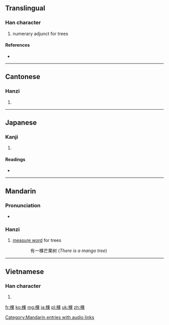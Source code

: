==Translingual==

===Han character===
{{Han char|rn=75|rad=木|as=08|sn=12|four=4699<sub>4</sub>|canj=木田木 (DWD)}}

# numerary adjunct for trees

====References====
* {{Han ref|kx=0534.200|dkj=14983|dj=0922.150|hdz=21232.010|uh=68F5|ud=26869|bh=B4CA|bd=46282}}

----

==Cantonese==

===Hanzi===
{{yue-hanzi|jyut=|y=fo2, po1}}

# {{defn|lang=yue|sort=木08}}

----

==Japanese==

===Kanji===
{{ja-kanji|grade=|rs=木08}}

# {{defn|lang=ja|sort=木08}}

====Readings====
* {{ja-readings|on=[[かん]] (kan), [[か]] (ka)|kun=[[きぎれ]] (kigire)}}

----

==Mandarin==

===Pronunciation===
* {{audio|zh-kē.ogg|audio|lang=cmn}}

===Hanzi===
{{cmn-hanzi|pin=[[kē]] ([[ke1]])|wg=k'o<sup>1</sup>}}

# [[measure word]] for trees
:: 有一棵芒果树 (''There is a mango tree'')

[[Category:Mandarin entries with audio links]]

----

==Vietnamese==

===Han character===
{{vi-hantu|[[khỏa]], [[khoả]], [[quả]]|rs=木08}}

# {{defn|lang=vi|sort=木08}}

[[fr:棵]]
[[ko:棵]]
[[mg:棵]]
[[ja:棵]]
[[pl:棵]]
[[uk:棵]]
[[zh:棵]]